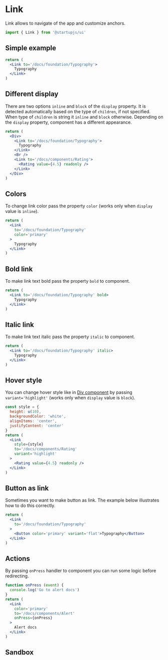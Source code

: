 
# Link

Link allows to navigate of the app and customize anchors.

```jsx
import { Link } from '@startupjs/ui'
```

## Simple example

```jsx example
return (
  <Link to='/docs/foundation/Typography'>
    Typography
  </Link>
)
```

## Different display

There are two options `inline` and `block` of the `display` property. It is detected automatically based on the type of `children`, if not specified. When type of `children` is string it `inline` and `block` otherwise. Depending on the `display` property, component has a different appearance.

```jsx example
return (
  <Div>
    <Link to='/docs/foundation/Typography'>
      Typography
    </Link>
    <Br />
    <Link to='/docs/components/Rating'>
      <Rating value={4.5} readonly />
    </Link>
  </Div>
)
```

## Colors

To change link color pass the property `color` (works only when `display` value is `inline`).

```jsx example
return (
  <Link
    to='/docs/foundation/Typography'
    color='primary'
  >
    Typography
  </Link>
)
```

## Bold link

To make link text bold pass the property `bold` to component.

```jsx example
return (
  <Link to='/docs/foundation/Typography' bold>
    Typography
  </Link>
)
```

## Italic link

To make link text italic pass the property `italic` to component.

```jsx example
return (
  <Link to='/docs/foundation/Typography' italic>
    Typography
  </Link>
)
```

## Hover style

You can change hover style like in [Div component](/docs/components/Div) by passing `variant='highlight'` (works only when `display` value is `block`).

```jsx example
const style = {
  height: u(10),
  backgroundColor: 'white',
  alignItems: 'center',
  justifyContent: 'center'
}
return (
  <Link
    style={style}
    to='/docs/components/Rating'
    variant='highlight'
  >
    <Rating value={4.5} readonly />
  </Link>
)
```

## Button as link

Sometimes you want to make button as link. The example below illustrates how to do this correctly.

```jsx example
return (
  <Link
    to='/docs/foundation/Typography'
  >
    <Button color='primary' variant='flat'>Typography</Button>
  </Link>
)
```

## Actions

By passing `onPress` handler to component you can run some logic before redirecting.

```jsx example
function onPress (event) {
  console.log('Go to alert docs')
}
return (
  <Link
    color='primary'
    to='/docs/components/Alert'
    onPress={onPress}
  >
    Alert docs
  </Link>
)
```

## Sandbox

<Sandbox Component={Link} />

